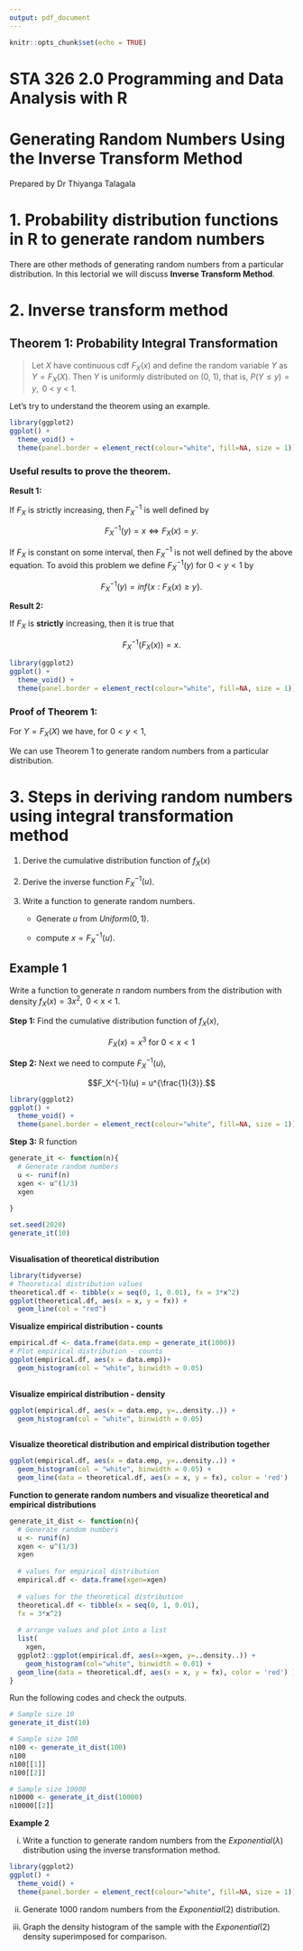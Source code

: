 ```yaml
---
output: pdf_document
---
```


```r
knitr::opts_chunk$set(echo = TRUE)
```

# STA 326 2.0 Programming and Data Analysis with R

# Generating Random Numbers Using the Inverse Transform Method

Prepared by Dr Thiyanga Talagala

# 1.  Probability distribution functions in R to generate random numbers

\begin{table}[!h]
\begin{tabular}{ll|ll}
\textbf{rbeta} & beta distribution & \textbf{rlnorm} & log-normal distribution \\
\textbf{rbinom} & binomial distribution & \textbf{rmultinom} & multinomial distribution  \\
\textbf{rcauchy} & Cauchy distribution & \textbf{rnbinom} & negative binomial distribution \\
\textbf{rchisq} & chi-squared distribution & \textbf{rnorm}& normal distribution  \\
\textbf{rexp} & exponential distribution &  \textbf{rpois} & Poisson distribution \\
\textbf{rf} & F distribution &  \textbf{rt} & Student's t distribution\\
\textbf{rgamma} & gamma distribution &  \textbf{runif} & uniform distribution\\
\textbf{rgeom} & geometric distribution &  \textbf{rweibull} & Weibull distribution\\
\textbf{rhyper} & hyper-geometric distribution & 
\end{tabular}
\end{table}

There are other methods of generating random numbers from a particular distribution. In this lectorial we will discuss **Inverse Transform Method**.

# 2. Inverse transform method


## Theorem 1: Probability Integral Transformation

> Let $X$ have continuous cdf $F_X(x)$ and define the random variable $Y$ as $Y =  F_X(X)$. Then $Y$ is uniformly distributed on (0, 1), that is, $P(Y \leq y) = y, \text{ 0 < y < 1}.$


Let's try to understand the theorem using an example.

```r
library(ggplot2)
ggplot() + 
  theme_void() + 
  theme(panel.border = element_rect(colour="white", fill=NA, size = 1))

```

\newpage

### Useful results to prove the theorem.

**Result 1:** 

If $F_X$ is strictly increasing, then $F_X^{-1}$ is well defined by 

$$F_X^{-1}(y) = x \Leftrightarrow F_X(x) = y.$$ 

If $F_X$ is constant on some interval,  then $F_X^{-1}$ is not well defined by the above equation. To avoid this problem we define $F_X^{-1}(y)$ for $0 < y < 1$ by

$$F_X^{-1}(y) = inf\{x: F_X(x) \geq y\}.$$


\newpage

**Result 2:** 

If $F_X$ is **strictly** increasing, then it is true that

$$F_X^{-1}(F_X(x)) = x.$$
```r
library(ggplot2)
ggplot() + 
  theme_void() + 
  theme(panel.border = element_rect(colour="white", fill=NA, size = 1))

```


### Proof of Theorem 1:

For $Y = F_X(X)$ we have, for $0 < y < 1,$

\newpage
We can use Theorem 1 to generate random numbers from a particular distribution.

\newpage

# 3. Steps in deriving random numbers using integral transformation method



1. Derive the cumulative distribution function of $f_X(x)$

2. Derive the inverse function $F_X^{-1}(u)$.

3. Write a function to generate random numbers.

    - Generate $u$ from $Uniform(0, 1)$.
    
    - compute $x = F_X^{-1}(u)$.


## Example 1

Write a function to generate $n$ random numbers from the distribution with density $f_X(x) = 3x^2, \text{ 0 < x < 1}.$

**Step 1:** Find the cumulative distribution function of $f_X(x)$,

$$F_X(x) = x^3 \text{ for } 0<x<1$$


\newpage


**Step 2:** Next we need to compute $F_X^{-1}(u)$,

$$F_X^{-1}(u) = u^{\frac{1}{3}}.$$

```r
library(ggplot2)
ggplot() + 
  theme_void() + 
  theme(panel.border = element_rect(colour="white", fill=NA, size = 1))

```

**Step 3:** R function


```r
generate_it <- function(n){ 
  # Generate random numbers
  u <- runif(n)
  xgen <- u^(1/3)
  xgen
  
}

set.seed(2020)
generate_it(10)
  
```


**Visualisation of  theoretical distribution**

```r
library(tidyverse)
# Theoretical distribution values
theoretical.df <- tibble(x = seq(0, 1, 0.01), fx = 3*x^2)
ggplot(theoretical.df, aes(x = x, y = fx)) + 
  geom_line(col = "red")
```


**Visualize empirical distribution - counts**

```r
empirical.df <- data.frame(data.emp = generate_it(1000))  
# Plot empirical distribution - counts
ggplot(empirical.df, aes(x = data.emp))+
  geom_histogram(col = "white", binwidth = 0.05)
  
```

\newpage

**Visualize empirical distribution - density**

```r
ggplot(empirical.df, aes(x = data.emp, y=..density..)) +
  geom_histogram(col = "white", binwidth = 0.05)
  
```



**Visualize theoretical distribution and empirical distribution together**

```r
ggplot(empirical.df, aes(x = data.emp, y=..density..)) + 
  geom_histogram(col = "white", binwidth = 0.05) + 
  geom_line(data = theoretical.df, aes(x = x, y = fx), color = 'red') 
```

\newpage

**Function to generate random numbers and visualize theoretical and empirical distributions**

```r
generate_it_dist <- function(n){ 
  # Generate random numbers
  u <- runif(n)
  xgen <- u^(1/3)
  xgen
  
  # values for empirical distribution
  empirical.df <- data.frame(xgen=xgen) 
  
  # values for the theoretical distribution
  theoretical.df <- tibble(x = seq(0, 1, 0.01), 
  fx = 3*x^2)
  
  # arrange values and plot into a list
  list(
    xgen,
  ggplot2::ggplot(empirical.df, aes(x=xgen, y=..density..)) + 
    geom_histogram(col="white", binwidth = 0.01) + 
  geom_line(data = theoretical.df, aes(x = x, y = fx), color = 'red') )
}


```

Run the following codes and check the outputs.

```r
# Sample size 10
generate_it_dist(10)

# Sample size 100
n100 <- generate_it_dist(100)
n100
n100[[1]]
n100[[2]]

# Sample size 10000
n10000 <- generate_it_dist(10000)
n10000[[2]]
```

\newpage

**Example 2 ** 


i) Write a function to generate random numbers from the $Exponential(\lambda)$ distribution using the inverse transformation method.

```r
library(ggplot2)
ggplot() + 
  theme_void() + 
  theme(panel.border = element_rect(colour="white", fill=NA, size = 1))

```




ii) Generate 1000 random numbers from the $Exponential(2)$ distribution.



\newpage

iii) Graph the density histogram of the sample with the $Exponential(2)$ density superimposed for comparison. 




